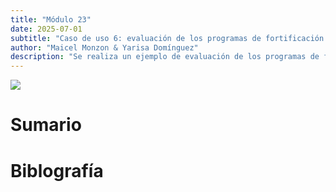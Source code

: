 ```yaml
---
title: "Módulo 23"
date: 2025-07-01
subtitle: "Caso de uso 6: evaluación de los programas de fortificación utilizando el sistema de evaluación de programas de fortificación a gran escala de WFP-LACRO a apartir de indicadores selecionados."
author: "Maicel Monzon & Yarisa Domínguez"
description: "Se realiza un ejemplo de evaluación de los programas de fortificación utilizando el sistema de evaluación de programas de fortificación a gran escala de WFP-LACRO a apartir de indicadores selecionados"
---
```


![](/static/images/modulo15.png){fig-align="center"}

# Sumario


# Biblografía
